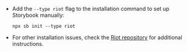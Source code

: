 - Add the `--type riot` flag to the installation command to set up Storybook manually:

  ```shell
  npx sb init --type riot
  ```

- For other installation issues, check the [Riot repository](https://github.com/storybookjs/riot/) for additional instructions.
